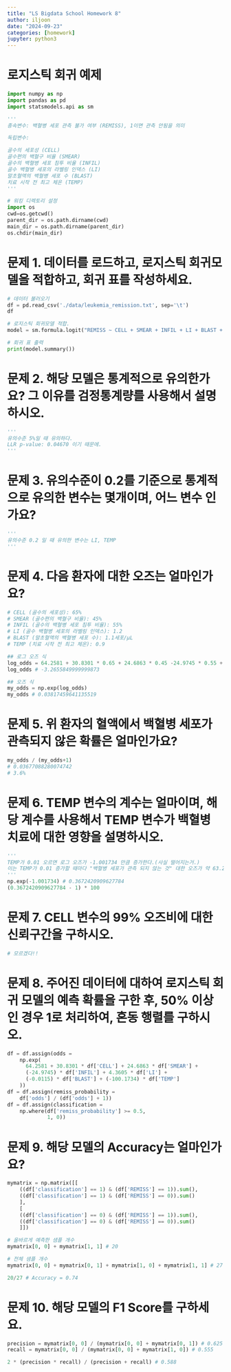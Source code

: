 ```yaml
---
title: "LS Bigdata School Homework 8"
author: iljoon
date: "2024-09-23"
categories: [homework]
jupyter: python3
---
```


# 로지스틱 회귀 예제
```python
import numpy as np
import pandas as pd
import statsmodels.api as sm

'''
종속변수: 백혈병 세포 관측 불가 여부 (REMISS), 1이면 관측 안됨을 의미

독립변수:

골수의 세포성 (CELL)
골수편의 백혈구 비율 (SMEAR)
골수의 백혈병 세포 침투 비율 (INFIL)
골수 백혈병 세포의 라벨링 인덱스 (LI)
말초혈액의 백혈병 세포 수 (BLAST)
치료 시작 전 최고 체온 (TEMP)
'''

# 워킹 디렉토리 설정
import os
cwd=os.getcwd()
parent_dir = os.path.dirname(cwd)
main_dir = os.path.dirname(parent_dir)
os.chdir(main_dir)
```


# 문제 1. 데이터를 로드하고, 로지스틱 회귀모델을 적합하고, 회귀 표를 작성하세요.
```python

# 데이터 불러오기
df = pd.read_csv('./data/leukemia_remission.txt', sep='\t')
df

# 로지스틱 회귀모델 적합.
model = sm.formula.logit("REMISS ~ CELL + SMEAR + INFIL + LI + BLAST + TEMP", data=df).fit()

# 회귀 표 출력
print(model.summary())
```

# 문제 2. 해당 모델은 통계적으로 유의한가요? 그 이유를 검정통계량를 사용해서 설명하시오.
```python
'''
유의수준 5%일 때 유의하다.
LLR p-value: 0.04670 이기 때문에.
'''
```

# 문제 3. 유의수준이 0.2를 기준으로 통계적으로 유의한 변수는 몇개이며, 어느 변수 인가요?
```python
'''
유의수준 0.2 일 때 유의한 변수는 LI, TEMP
'''
```

# 문제 4. 다음 환자에 대한 오즈는 얼마인가요?
```python
# CELL (골수의 세포성): 65%
# SMEAR (골수편의 백혈구 비율): 45%
# INFIL (골수의 백혈병 세포 침투 비율): 55%
# LI (골수 백혈병 세포의 라벨링 인덱스): 1.2
# BLAST (말초혈액의 백혈병 세포 수): 1.1세포/μL
# TEMP (치료 시작 전 최고 체온): 0.9

## 로그 오즈 식
log_odds = 64.2581 + 30.8301 * 0.65 + 24.6863 * 0.45 -24.9745 * 0.55 + 4.3605 * 1.2 -0.0115 * 1.1 -100.1734 * 0.9
log_odds # -3.2655849999999873

## 오즈 식
my_odds = np.exp(log_odds)
my_odds # 0.03817459641135519
```

# 문제 5. 위 환자의 혈액에서 백혈병 세포가 관측되지 않은 확률은 얼마인가요?
```python
my_odds / (my_odds+1)
# 0.03677088280074742
# 3.6%
```

# 문제 6. TEMP 변수의 계수는 얼마이며, 해당 계수를 사용해서 TEMP 변수가 백혈병 치료에 대한 영향을 설명하시오.
```python
'''
TEMP가 0.01 오르면 로그 오즈가 -1.001734 만큼 증가한다.(사실 떨어지는거.)
이는 TEMP가 0.01 증가할 때마다 "백혈병 세포가 관측 되지 않는 것" 대한 오즈가 약 63.27% 떨어진다는 것이다.
'''
np.exp(-1.001734) # 0.3672420909627784
(0.3672420909627784 - 1) * 100
```

# 문제 7. CELL 변수의 99% 오즈비에 대한 신뢰구간을 구하시오.
```python
# 모르겠다!!
```

# 문제 8. 주어진 데이터에 대하여 로지스틱 회귀 모델의 예측 확률을 구한 후, 50% 이상인 경우 1로 처리하여, 혼동 행렬를 구하시오.
```python
df = df.assign(odds = 
    np.exp(
      64.2581 + 30.8301 * df['CELL'] + 24.6863 * df['SMEAR'] +
      (-24.9745) * df['INFIL'] + 4.3605 * df['LI'] +
      (-0.0115) * df['BLAST'] + (-100.1734) * df['TEMP']
    ))
df = df.assign(remiss_probability =
    df['odds'] / (df['odds'] + 1))
df = df.assign(classification =
    np.where(df['remiss_probability'] >= 0.5,
             1, 0))
```

# 문제 9. 해당 모델의 Accuracy는 얼마인가요?
```python
mymatrix = np.matrix([[
    ((df['classification'] == 1) & (df['REMISS'] == 1)).sum(),
    ((df['classification'] == 1) & (df['REMISS'] == 0)).sum()
    ],
    [
    ((df['classification'] == 0) & (df['REMISS'] == 1)).sum(),
    ((df['classification'] == 0) & (df['REMISS'] == 0)).sum()
    ]])

# 올바르게 예측한 샘플 개수
mymatrix[0, 0] + mymatrix[1, 1] # 20

# 전체 샘플 개수
mymatrix[0, 0] + mymatrix[0, 1] + mymatrix[1, 0] + mymatrix[1, 1] # 27

20/27 # Accuracy = 0.74
```

# 문제 10. 해당 모델의 F1 Score를 구하세요.
```python
precision = mymatrix[0, 0] / (mymatrix[0, 0] + mymatrix[0, 1]) # 0.625
recall = mymatrix[0, 0] / (mymatrix[0, 0] + mymatrix[1, 0]) # 0.555

2 * (precision * recall) / (precision + recall) # 0.588
```